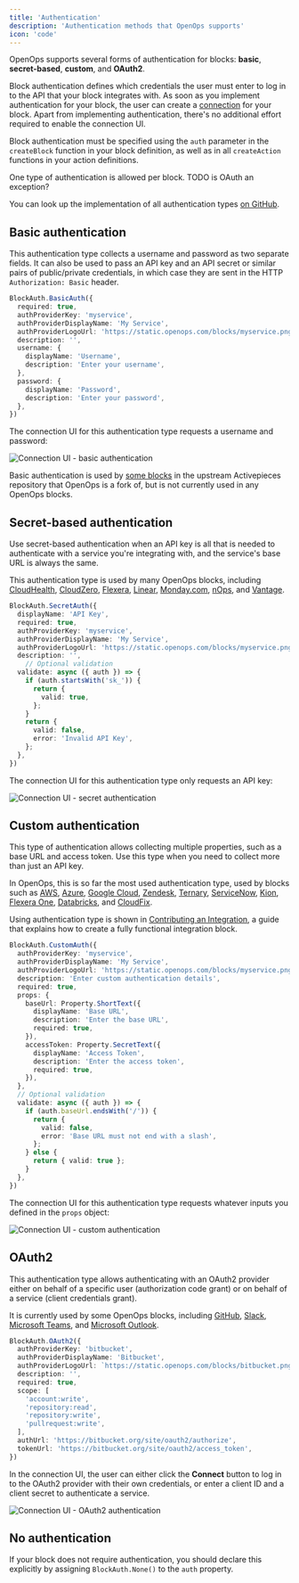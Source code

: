 ```yaml
---
title: 'Authentication'
description: 'Authentication methods that OpenOps supports'
icon: 'code'
---
```


OpenOps supports several forms of authentication for blocks: **basic**, **secret-based**, **custom**, and **OAuth2**.

Block authentication defines which credentials the user must enter to log in to the API that your block integrates with. As soon as you implement authentication for your block, the user can create a [connection](/cloud-access/access-levels-permissions) for your block. Apart from implementing authentication, there's no additional effort required to enable the connection UI.

Block authentication must be specified using the `auth` parameter in the `createBlock` function in your block definition, as well as in all `createAction` functions in your action definitions.

One type of authentication is allowed per block. TODO is OAuth an exception?

You can look up the implementation of all authentication types [on GitHub](https://github.com/openops-cloud/openops/blob/main/packages/blocks/framework/src/lib/property/authentication/index.ts).

## Basic authentication

This authentication type collects a username and password as two separate fields. It can also be used to pass an API key and an API secret or similar pairs of public/private credentials, in which case they are sent in the HTTP `Authorization: Basic` header.

```typescript
BlockAuth.BasicAuth({
  required: true,
  authProviderKey: 'myservice',
  authProviderDisplayName: 'My Service',
  authProviderLogoUrl: 'https://static.openops.com/blocks/myservice.png',
  description: '',
  username: {
    displayName: 'Username',
    description: 'Enter your username',
  },
  password: {
    displayName: 'Password',
    description: 'Enter your password',
  },
})
```

The connection UI for this authentication type requests a username and password:

![Connection UI - basic authentication](/images/contributing/connection-basic.png)

Basic authentication is used by [some blocks](https://github.com/search?q=repo%3Aactivepieces%2Factivepieces%20BlockAuth.BasicAuth&type=code) in the upstream Activepieces repository that OpenOps is a fork of, but is not currently used in any OpenOps blocks.

## Secret-based authentication

Use secret-based authentication when an API key is all that is needed to authenticate with a service you're integrating with, and the service's base URL is always the same.

This authentication type is used by many OpenOps blocks, including [CloudHealth](https://github.com/openops-cloud/openops/blob/main/packages/blocks/cloudhealth/src/lib/auth.ts), [CloudZero](https://github.com/openops-cloud/openops/blob/main/packages/blocks/cloudzero/src/lib/auth.ts), [Flexera](https://github.com/openops-cloud/openops/blob/main/packages/blocks/flexera/src/auth.ts), [Linear](https://github.com/openops-cloud/openops/blob/main/packages/blocks/linear/src/index.ts), [Monday.com](https://github.com/openops-cloud/openops/blob/main/packages/blocks/monday/src/index.ts), [nOps](https://github.com/openops-cloud/openops/blob/main/packages/blocks/nops/src/lib/auth.ts), and [Vantage](https://github.com/openops-cloud/openops/blob/main/packages/blocks/vantage/src/lib/auth.ts).

```typescript
BlockAuth.SecretAuth({
  displayName: 'API Key',
  required: true,
  authProviderKey: 'myservice',
  authProviderDisplayName: 'My Service',
  authProviderLogoUrl: 'https://static.openops.com/blocks/myservice.png',
  description: '',
    // Optional validation
  validate: async ({ auth }) => {
    if (auth.startsWith('sk_')) {
      return {
        valid: true,
      };
    }
    return {
      valid: false,
      error: 'Invalid API Key',
    };
  },
})
```

The connection UI for this authentication type only requests an API key:

![Connection UI - secret authentication](/images/contributing/connection-secret.png)

## Custom authentication

This type of authentication allows collecting multiple properties, such as a base URL and access token. Use this type when you need to collect more than just an API key.

In OpenOps, this is so far the most used authentication type, used by blocks such as [AWS](https://github.com/openops-cloud/openops/blob/950ce3eaecf0d5f991f5828ab82f0cfc91bfe01b/packages/openops/src/lib/aws/auth.ts#L169), [Azure](https://github.com/openops-cloud/openops/blob/main/packages/openops/src/lib/azure/auth.ts), [Google Cloud](https://github.com/openops-cloud/openops/blob/main/packages/openops/src/lib/google-cloud/auth.ts), [Zendesk](https://github.com/openops-cloud/openops/blob/main/packages/blocks/zendesk/src/index.ts), [Ternary](https://github.com/openops-cloud/openops/blob/main/packages/blocks/ternary/src/lib/common/auth.ts), [ServiceNow](https://github.com/openops-cloud/openops/blob/main/packages/blocks/servicenow/src/lib/auth.ts), [Kion](https://github.com/openops-cloud/openops/blob/main/packages/blocks/kion/src/lib/auth.ts), [Flexera One](https://github.com/openops-cloud/openops/blob/main/packages/blocks/flexera-one/src/lib/auth.ts), [Databricks](https://github.com/openops-cloud/openops/blob/main/packages/blocks/databricks/src/lib/common/auth.ts), and [CloudFix](https://github.com/openops-cloud/openops/blob/main/packages/blocks/cloudfix/src/lib/common/auth.ts).

Using authentication type is shown in [Contributing an Integration](/contributing/contributing-an-integration/), a guide that explains how to create a fully functional integration block.

```typescript
BlockAuth.CustomAuth({
  authProviderKey: 'myservice',
  authProviderDisplayName: 'My Service',
  authProviderLogoUrl: 'https://static.openops.com/blocks/myservice.png',
  description: 'Enter custom authentication details',
  required: true,
  props: {
    baseUrl: Property.ShortText({
      displayName: 'Base URL',
      description: 'Enter the base URL',
      required: true,
    }),
    accessToken: Property.SecretText({
      displayName: 'Access Token',
      description: 'Enter the access token',
      required: true,
    }),
  },
  // Optional validation
  validate: async ({ auth }) => {
    if (auth.baseUrl.endsWith('/')) {
      return {
        valid: false,
        error: 'Base URL must not end with a slash',
      };
    } else {
      return { valid: true };
    }
  },
})
```

The connection UI for this authentication type requests whatever inputs you defined in the `props` object:

![Connection UI - custom authentication](/images/contributing/connection-custom.png)

## OAuth2

This authentication type allows authenticating with an OAuth2 provider either on behalf of a specific user (authorization code grant) or on behalf of a service (client credentials grant).

It is currently used by some OpenOps blocks, including [GitHub](https://github.com/openops-cloud/openops/blob/main/packages/blocks/github/src/lib/common/auth.ts), [Slack](https://github.com/openops-cloud/openops/blob/main/packages/blocks/slack/src/lib/common/authentication.ts), [Microsoft Teams](https://github.com/openops-cloud/openops/blob/main/packages/blocks/microsoft-teams/src/lib/common/microsoft-teams-auth.ts), and [Microsoft Outlook](https://github.com/openops-cloud/openops/blob/main/packages/blocks/microsoft-teams/src/lib/common/microsoft-teams-auth.ts).

```typescript
BlockAuth.OAuth2({
  authProviderKey: 'bitbucket',
  authProviderDisplayName: 'Bitbucket',
  authProviderLogoUrl: `https://static.openops.com/blocks/bitbucket.png`,
  description: '',
  required: true,
  scope: [
    'account:write',
    'repository:read',
    'repository:write',
    'pullrequest:write',
  ],
  authUrl: 'https://bitbucket.org/site/oauth2/authorize',
  tokenUrl: 'https://bitbucket.org/site/oauth2/access_token',
})
```

In the connection UI, the user can either click the **Connect** button to log in to the OAuth2 provider with their own credentials, or enter a client ID and a client secret to authenticate a service.

![Connection UI - OAuth2 authentication](/images/contributing/connection-oauth2.png)

## No authentication

If your block does not require authentication, you should declare this explicitly by assigning `BlockAuth.None()` to the `auth` property.
